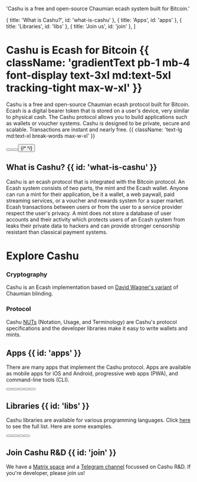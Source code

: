 
  'Cashu is a free and open-source Chaumian ecash system built for Bitcoin.'

  { title: 'What is Cashu?', id: 'what-is-cashu' },
  { title: 'Apps', id: 'apps' },
  { title: 'Libraries', id: 'libs' },
  { title: 'Join us', id: 'join' },
]

<HeroPattern />

# Cashu is Ecash for Bitcoin {{ className: 'gradientText pb-1 mb-4 font-display text-3xl md:text-5xl tracking-tight max-w-xl' }}

Cashu is a free and open-source Chaumian ecash protocol built for Bitcoin. Ecash is a digital bearer token that is stored on a user's device, very similar to physical cash. The Cashu protocol allows you to build applications such as wallets or voucher systems. Cashu is designed to be private, secure and scalable. Transactions are instant and nearly free. {{ className: 'text-lg md:text-xl break-words max-w-xl' }}

<div className="not-prose mb-16 mt-6 flex flex-col gap-3 md:flex-row">
  <Button href="/projects" arrow="right" children="Explore" />
  <Button href="/protocol" variant="outline" children="Understand" />
  <Button href="/contribute" variant="outline" children="Support" />
  {/*
  <DonateButton
    href="https://legend.lnbits.com/tipjar/794"
    variant="secondary"
  />
  */}
</div>

## What is Cashu? {{ id: 'what-is-cashu' }}

Cashu is an ecash protocol that is integrated with the Bitcoin protocol. An Ecash system consists of two parts, the mint and the Ecash wallet. Anyone can run a mint for their application, be it a wallet, a web paywall, paid streaming services, or a voucher and rewards system for a super market. Ecash transactions between users or from the user to a service provider respect the user's privacy. A mint does not store a database of user accounts and their activity which protects users of an Ecash system from leaks their private data to hackers and can provide stronger censorship resistant than classical payment systems.

<Features />

# Explore Cashu

### Cryptography

Cashu is an Ecash implementation based on [David Wagner's variant](https://cypherpunks.venona.com/date/1996/03/msg01848.html) of Chaumian blinding.

### Protocol

Cashu [NUTs](https://github.com/cashubtc/nuts) (Notation, Usage, and Terminology) are Cashu's protocol specifications and the developer libraries make it easy to write wallets and mints.

## Apps {{ id: 'apps' }}

There are many apps that implement the Cashu protocol. Apps are available as mobile apps for iOS and Android, progressive web apps (PWA), and command-line tools (CLI).

<div className="not-prose mb-6 mt-6 flex flex-col gap-3 md:flex-row">
  <Button href="https://macadamia.cash" children="Macadamia (iOS)" />
  <Button href="https://sovranbitcoin.com" children="Sovran (iOS)" />
  <Button href="https://minibits.cash" children="Minibits (Android)" />
  <Button
    href="https://nutstash.app"
    variant="outline"
    children="Nutstash (PWA)"
  />
  <Button href="https://cashu.me" variant="outline" children="Cashu.me (PWA)" />
</div>

## Libraries {{ id: 'libs' }}

Cashu libraries are available for various programming languages. Click [here](/libraries) to see the full list. Here are some examples.

<div className="not-prose mb-6 mt-6 flex flex-col gap-3 md:flex-row">
  <Button href="https://github.com/cashubtc/cashu" children="Python" />
  <Button href="https://github.com/cashubtc/cashu-ts" children="TypeScript" />
  <Button
    href="https://github.com/thesimplekid/cashu-crab"
    variant="outline"
    children="Rust"
  />
  <Button
    href="https://github.com/cashubtc/cashu-feni"
    variant="outline"
    children="Golang"
  />
</div>

<Resources />

## Join Cashu R&D {{ id: 'join' }}

We have a [Matrix space](https://matrix.to/#/#dev:matrix.cashu.space) and a [Telegram channel](https://t.me/CashuBTC) focussed on Cashu R&D. If you're developer, please join us!
